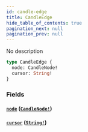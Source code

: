 ```yaml
---
id: candle-edge
title: CandleEdge
hide_table_of_contents: true
pagination_next: null
pagination_prev: null
---
```



No description

```graphql
type CandleEdge {
  node: CandleNode!
  cursor: String!
}
```


### Fields

#### [`node`](#) ([`CandleNode!`](/docs/testnet/graphql/objects/candle-node))




#### [`cursor`](#) ([`String!`](/docs/testnet/graphql/scalars/string))






